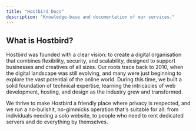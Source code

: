 ```yaml
---
title: "Hostbird Docs"
description: "Knowledge-base and documentation of our services."
---
```


## What is Hostbird?

Hostbird was founded with a clear vision: to create a digital organisation that combines flexibility, security, and scalability, designed to support businesses and creatives of all sizes. Our roots trace back to 2010, when the digital landscape was still evolving, and many were just beginning to explore the vast potential of the online world. During this time, we built a solid foundation of technical expertise, learning the intricacies of web development, hosting, and design as the industry grew and transformed.

We thrive to make Hostbird a friendly place where privacy is respected, and we run a no-bullshit, no-gimmicks operation that's suitable for all: from individuals needing a solo website, to people who need to rent dedicated servers and do everything by themselves.